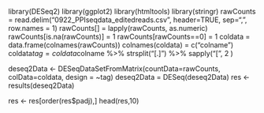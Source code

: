 library(DESeq2)
library(ggplot2)
library(htmltools)
library(stringr)
rawCounts = read.delim("0922_PPIseqdata_editedreads.csv", header=TRUE, sep=",", row.names = 1)
rawCounts[] = lapply(rawCounts, as.numeric)
rawCounts[is.na(rawCounts)] = 1
rawCounts[rawCounts==0] = 1
coldata = data.frame(colnames(rawCounts))
colnames(coldata) = c("colname")
coldata$tag = coldata$colname %>%
    strsplit("[.]") %>%
    sapply("[", 2 )

deseq2Data <- DESeqDataSetFromMatrix(countData=rawCounts, colData=coldata, design = ~tag)
deseq2Data = DESeq(deseq2Data)
res <- results(deseq2Data)

<!-- summary(results(deseq2Data, contrast=c("tag", "NES", "GOL"))) -->
res <- res[order(res$padj),]
head(res,10)

<!-- http://master.bioconductor.org/packages/release/workflows/vignettes/rnaseqGene/inst/doc/rnaseqGene.html#experimental-data -->
<!-- https://lashlock.github.io/compbio/R_presentation.html -->
